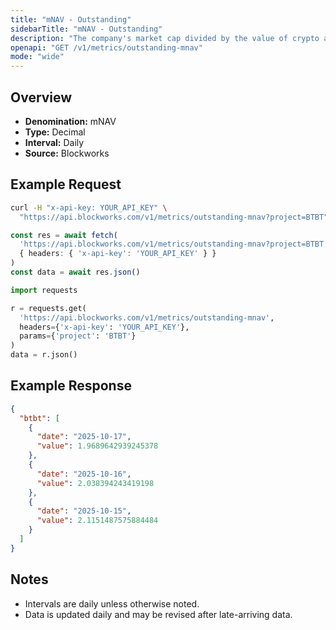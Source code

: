 ```yaml
---
title: "mNAV - Outstanding"
sidebarTitle: "mNAV - Outstanding"
description: "The company's market cap divided by the value of crypto asset holdings. Often called Basic mNAV, it is the most simplistic way to track the multiple the company trades at relative to its crypto assets held. This figure can be calculated using both the market cap and the enterprise value. Some Companies may hold a considerable amount of cash that has not yet been deployed into crypto, which the Enterprise Value calculation highlights."
openapi: "GET /v1/metrics/outstanding-mnav"
mode: "wide"
---
```


## Overview

- **Denomination:** mNAV
- **Type:** Decimal
- **Interval:** Daily
- **Source:** Blockworks

## Example Request

<CodeGroup>

```bash cURL
curl -H "x-api-key: YOUR_API_KEY" \
  "https://api.blockworks.com/v1/metrics/outstanding-mnav?project=BTBT"
```

```typescript TypeScript
const res = await fetch(
  'https://api.blockworks.com/v1/metrics/outstanding-mnav?project=BTBT',
  { headers: { 'x-api-key': 'YOUR_API_KEY' } }
)
const data = await res.json()
```

```python Python
import requests

r = requests.get(
  'https://api.blockworks.com/v1/metrics/outstanding-mnav',
  headers={'x-api-key': 'YOUR_API_KEY'},
  params={'project': 'BTBT'}
)
data = r.json()
```

</CodeGroup>

## Example Response

```json
{
  "btbt": [
    {
      "date": "2025-10-17",
      "value": 1.9689642939245378
    },
    {
      "date": "2025-10-16",
      "value": 2.038394243419198
    },
    {
      "date": "2025-10-15",
      "value": 2.1151487575884484
    }
  ]
}
```

## Notes
- Intervals are daily unless otherwise noted.
- Data is updated daily and may be revised after late-arriving data.